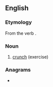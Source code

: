 {{also|curl up}}
==English==

===Etymology===
From the verb {{m|en|curl up}}.

===Noun===
{{wikipedia}}
{{en-noun}}

# {{lb|en|sports}} [[crunch]] (exercise)

===Anagrams===
* {{l|en|upcurl}}